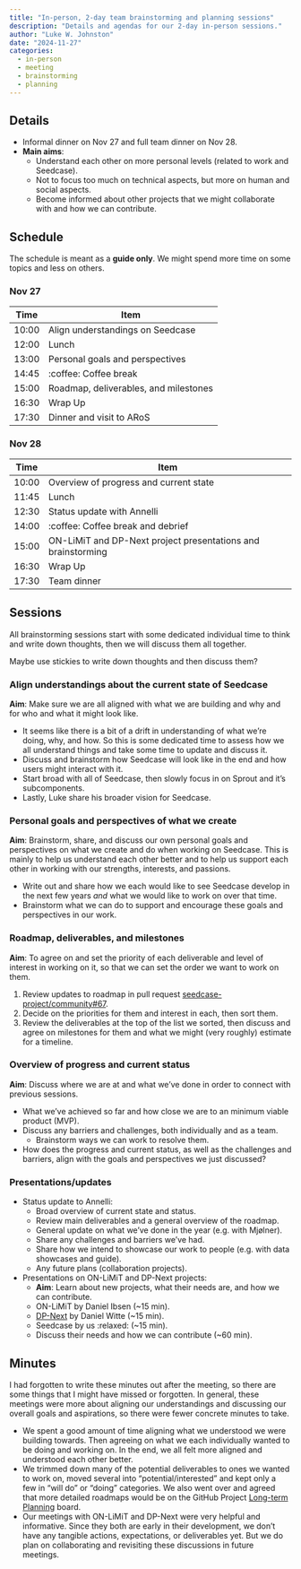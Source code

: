 ```yaml
---
title: "In-person, 2-day team brainstorming and planning sessions"
description: "Details and agendas for our 2-day in-person sessions."
author: "Luke W. Johnston"
date: "2024-11-27"
categories:
  - in-person
  - meeting
  - brainstorming
  - planning
---
```


## Details

-   Informal dinner on Nov 27 and full team dinner on Nov 28.
-   **Main aims**:
    -   Understand each other on more personal levels (related to work
        and Seedcase).
    -   Not to focus too much on technical aspects, but more on human
        and social aspects.
    -   Become informed about other projects that we might collaborate
        with and how we can contribute.

## Schedule

The schedule is meant as a **guide only**. We might spend more time on
some topics and less on others.

### Nov 27

| Time  | Item                                  |
|-------|---------------------------------------|
| 10:00 | Align understandings on Seedcase      |
| 12:00 | Lunch                                 |
| 13:00 | Personal goals and perspectives       |
| 14:45 | :coffee: Coffee break                 |
| 15:00 | Roadmap, deliverables, and milestones |
| 16:30 | Wrap Up                               |
| 17:30 | Dinner and visit to ARoS              |

### Nov 28

| Time  | Item                                                         |
|-------|--------------------------------------------------------------|
| 10:00 | Overview of progress and current state                       |
| 11:45 | Lunch                                                        |
| 12:30 | Status update with Annelli                                   |
| 14:00 | :coffee: Coffee break and debrief                            |
| 15:00 | ON-LiMiT and DP-Next project presentations and brainstorming |
| 16:30 | Wrap Up                                                      |
| 17:30 | Team dinner                                                  |

## Sessions

All brainstorming sessions start with some dedicated individual time to
think and write down thoughts, then we will discuss them all together.

Maybe use stickies to write down thoughts and then discuss them?

### Align understandings about the current state of Seedcase

**Aim**: Make sure we are all aligned with what we are building and why
and for who and what it might look like.

-   It seems like there is a bit of a drift in understanding of what
    we're doing, why, and how. So this is some dedicated time to assess
    how we all understand things and take some time to update and
    discuss it.
-   Discuss and brainstorm how Seedcase will look like in the end and
    how users might interact with it.
-   Start broad with all of Seedcase, then slowly focus in on Sprout and
    it's subcomponents.
-   Lastly, Luke share his broader vision for Seedcase.

### Personal goals and perspectives of what we create

**Aim**: Brainstorm, share, and discuss our own personal goals and
perspectives on what we create and do when working on Seedcase. This is
mainly to help us understand each other better and to help us support
each other in working with our strengths, interests, and passions.

-   Write out and share how we each would like to see Seedcase develop
    in the next few years *and* what we would like to work on over that
    time.
-   Brainstorm what we can do to support and encourage these goals and
    perspectives in our work.

### Roadmap, deliverables, and milestones

**Aim**: To agree on and set the priority of each deliverable and level
of interest in working on it, so that we can set the order we want to
work on them.

1.  Review updates to roadmap in pull request
    [seedcase-project/community#67](https://github.com/seedcase-project/community/pull/67).
2.  Decide on the priorities for them and interest in each, then sort
    them.
3.  Review the deliverables at the top of the list we sorted, then
    discuss and agree on milestones for them and what we might (very
    roughly) estimate for a timeline.

### Overview of progress and current status

**Aim**: Discuss where we are at and what we've done in order to connect
with previous sessions.

-   What we've achieved so far and how close we are to an minimum viable
    product (MVP).
-   Discuss any barriers and challenges, both individually and as a
    team.
    -   Brainstorm ways we can work to resolve them.
-   How does the progress and current status, as well as the challenges
    and barriers, align with the goals and perspectives we just
    discussed?

### Presentations/updates

-   Status update to Annelli:
    -   Broad overview of current state and status.
    -   Review main deliverables and a general overview of the roadmap.
    -   General update on what we've done in the year (e.g. with
        Mjølner).
    -   Share any challenges and barriers we've had.
    -   Share how we intend to showcase our work to people (e.g. with
        data showcases and guide).
    -   Any future plans (collaboration projects).
-   Presentations on ON-LiMiT and DP-Next projects:
    -   **Aim**: Learn about new projects, what their needs are, and how
        we can contribute.
    -   ON-LiMiT by Daniel Ibsen (\~15 min).
    -   [DP-Next](https://dp-next.github.io/) by Daniel Witte (\~15
        min).
    -   Seedcase by us :relaxed: (\~15 min).
    -   Discuss their needs and how we can contribute (\~60 min).

## Minutes

::: callout-warning
I had forgotten to write these minutes out after the meeting, so there
are some things that I might have missed or forgotten. In general, these
meetings were more about aligning our understandings and discussing our
overall goals and aspirations, so there were fewer concrete minutes to
take.
:::

-   We spent a good amount of time aligning what we understood we were
    building towards. Then agreeing on what we each individually wanted
    to be doing and working on. In the end, we all felt more aligned and
    understood each other better.
-   We trimmed down many of the potential deliverables to ones we wanted
    to work on, moved several into "potential/interested" and kept only
    a few in "will do" or "doing" categories. We also went over and
    agreed that more detailed roadmaps would be on the GitHub Project
    [Long-term
    Planning](https://github.com/orgs/seedcase-project/projects/22/views/1)
    board.
-   Our meetings with ON-LiMiT and DP-Next were very helpful and
    informative. Since they both are early in their development, we
    don't have any tangible actions, expectations, or deliverables yet.
    But we do plan on collaborating and revisiting these
    discussions in future meetings.
